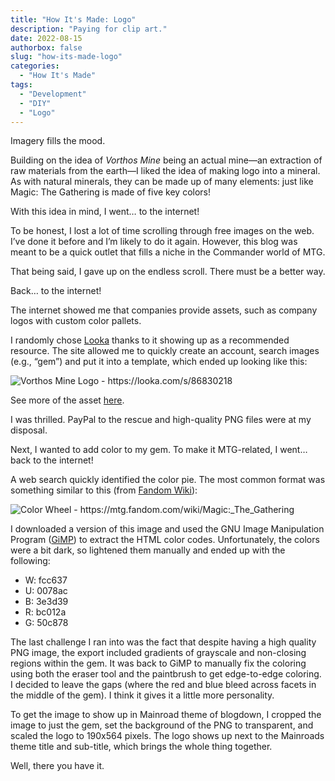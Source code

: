 ```yaml
---
title: "How It's Made: Logo"
description: "Paying for clip art."
date: 2022-08-15
authorbox: false
slug: "how-its-made-logo"
categories:
  - "How It's Made"
tags:
  - "Development"
  - "DIY"
  - "Logo"
---
```


Imagery fills the mood.
<!--more-->

Building on the idea of _Vorthos Mine_ being an actual mine---an extraction of raw materials from the earth---I liked the idea of making logo into a mineral.
As with natural minerals, they can be made up of many elements: just like Magic: The Gathering is made of five key colors!

With this idea in mind, I went... to the internet!

To be honest, I lost a lot of time scrolling through free images on the web.
I've done it before and I'm likely to do it again.
However, this blog was meant to be a quick outlet that fills a niche in the Commander world of MTG.

That being said, I gave up on the endless scroll.
There must be a better way.

Back... to the internet!

The internet showed me that companies provide assets, such as company logos with custom color pallets.

I randomly chose [Looka](https://looka.com) thanks to it showing up as a recommended resource.
The site allowed me to quickly create an account, search images (e.g., "gem") and put it into a template, which ended up looking like this:

![](/img/looka_logo_2022.png 'Vorthos Mine Logo - https://looka.com/s/86830218')

See more of the asset [here](https://looka.com/s/86830218).

I was thrilled.
PayPal to the rescue and high-quality PNG files were at my disposal.

Next, I wanted to add color to my gem.
To make it MTG-related, I went... back to the internet!

A web search quickly identified the color pie.
The most common format was something similar to this (from [Fandom Wiki](https://mtg.fandom.com/wiki/Magic:_The_Gathering)):

![](https://images.wikia.com/mtgsalvation_gamepedia/images/thumb/e/e1/Color_Wheel.jpg/350px-Color_Wheel.jpg 'Color Wheel - https://mtg.fandom.com/wiki/Magic:_The_Gathering')

I downloaded a version of this image and used the GNU Image Manipulation Program ([GiMP](https://www.gimp.org/)) to extract the HTML color codes.
Unfortunately, the colors were a bit dark, so lightened them manually and ended up with the following:

- W: fcc637
- U: 0078ac
- B: 3e3d39
- R: bc012a
- G: 50c878

The last challenge I ran into was the fact that despite having a high quality PNG image, the export included gradients of grayscale and non-closing regions within the gem.
It was back to GiMP to manually fix the coloring using both the eraser tool and the paintbrush to get edge-to-edge coloring.
I decided to leave the gaps (where the red and blue bleed across facets in the middle of the gem).
I think it gives it a little more personality.

To get the image to show up in Mainroad theme of blogdown, I cropped the image to just the gem, set the background of the PNG to transparent, and scaled the logo to 190x564 pixels.
The logo shows up next to the Mainroads theme title and sub-title, which brings the whole thing together.

Well, there you have it.
